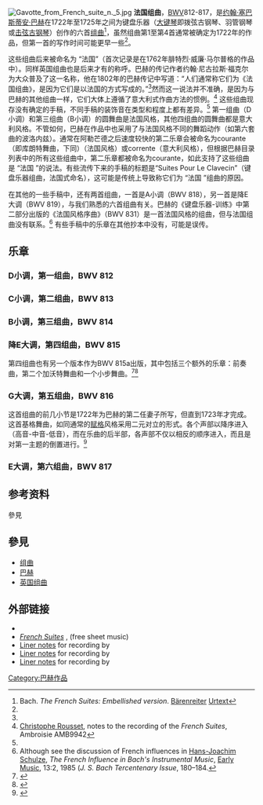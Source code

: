 {{NoteTA
| G1 = Composer
| 1 = zh-hans:巴赫;zh-hant:巴哈
}}
[[File:Gavotte_from_French_suite_n._5.jpg|thumb]]
'''法国组曲'''，[[BWV|BWV]]812-817，是[[约翰·塞巴斯蒂安·巴赫|约翰·塞巴斯蒂安·巴赫]]在1722年至1725年之间为键盘乐器（[[大键琴|大键琴]]即拨弦古钢琴、羽管钢琴或[[击弦古钢琴|击弦古钢琴]]）创作的六首[[组曲|组曲]]<ref name=Urtext>Bach. ''The French Suites: Embellished version''. [[貝倫賴特出版社|Bärenreiter]] [[Urtext_edition|Urtext]]</ref>，虽然组曲第1至第4首通常被确定为1722年的作品，但第一首的写作时间可能更早一些<ref name=Urtext />。

这些组曲后来被命名为 “法国”（首次记录是在1762年腓特烈·威廉·马尔普格的作品中）。同样英国组曲也是后来才有的称呼。巴赫的传记作者约翰·尼古拉斯·福克尔为大众普及了这一名称，他在1802年的巴赫传记中写道：“人们通常称它们为《法国组曲》，是因为它们是以法国的方式写成的。”<ref name=Urtext />然而这一说法并不准确，是因为与巴赫的其他组曲一样，它们大体上遵循了意大利式作曲方法的惯例。<ref>[[Christophe_Rousset|Christophe Rousset]], notes to the recording of the ''French Suites'', Ambroisie AMB9942</ref> 这些组曲现存没有确定的手稿，不同手稿的装饰音在类型和程度上都有差异。<ref name=Urtext /> 第一组曲（D小调）和第三组曲（B小调）的圆舞曲是法国风格，其他四组曲的圆舞曲都是意大利风格。不管如何，巴赫在作品中也采用了与法国风格不同的舞蹈动作（如第六套曲的波洛内兹）。通常在阿勒芒德之后速度较快的第二乐章会被命名为courante（即库朗特舞曲，下同）（法国风格）或corrente（意大利风格），但根据巴赫目录列表中的所有这些组曲中，第二乐章都被命名为courante，如此支持了这些组曲是 “法国 ”的说法。有些流传下来的手稿的标题是“Suites Pour Le Clavecin”（键盘乐器组曲，法国式命名），这可能是传统上导致称它们为 “法国 ”组曲的原因。

在其他的一些手稿中，还有两首组曲，一首是A小调（BWV 818），另一首是降E大调（BWV 819），与我们熟悉的六首组曲有关。巴赫的《键盘乐器-训练》中第二部分出版的《法国风格序曲》（BWV 831）是一首法国风格的组曲，但与法国组曲没有联系。<ref>Although see the discussion of French influences in [[Hans-Joachim_Schulze|Hans-Joachim Schulze]], ''The French Influence in Bach's Instrumental Music'', <u>Early Music</u>, 13:2, 1985 (''J. S. Bach Tercentenary Issue'', 180–184.</ref> 有些手稿中的乐章在其他抄本中没有，可能是误传。

==乐章==
=== D小调，第一组曲，BWV 812 ===
{{Ordered list|type=upper-roman
|[[阿勒曼德|阿勒曼德舞曲]]
|[[库朗特|库朗特舞曲]]
|[[萨拉班德|萨拉班德舞曲]]
|[[小步舞曲|小步舞曲]] I
|小步舞曲 II
|[[基格|基格舞曲]]
}}

=== C小调，第二组曲，BWV 813 ===
{{Ordered list|type=upper-roman
|阿勒曼德舞曲
|库朗特舞曲
|萨拉班德舞曲
|[[咏叹调|咏叹调]]
|小步舞曲
|小步舞曲 – 三重奏 (在BWV 813a里)
|基格舞曲
}}

===  B小调，第三组曲，BWV 814 ===
{{Listen
| header      = B小调，第三组曲，BWV 814(MIDI演奏)
| filename    = Bach-french-suite-3-allemande.ogg
| title       = I. 阿勒曼德舞曲
| filename2   = Bach-french-suite-3-Courante.ogg
| title2       = II. 库朗特舞曲
| filename3    = Bach-french-suite-3-sarabande.ogg
| title3       = III. 萨拉班德舞曲
| filename4    = Bach-french-suite-3-gavotte.ogg
| title4       = IV. 加沃特舞曲
| filename5    = Bach-french-suite-3-menuet.ogg
| title5       = V. 小步舞曲
| filename6    = Bach-french-suite-3-trio.ogg
| title6       = VI. 三重奏
| filename7    = Bach-french-suite-3-gigue.ogg
| title7       = VII. 基格舞曲
}}
{{Ordered list|type=upper-roman
|阿勒曼德舞曲
|库朗特舞曲
|萨拉班德舞曲
|加沃特舞曲
|小步舞曲
|三重奏
|基格舞曲
}}

===  降E大调，第四组曲，BWV 815 ===
{{Ordered list|type=upper-roman
|阿勒曼德舞曲
|库朗特舞曲
|萨拉班德舞曲
|加沃特舞曲
|咏叹调
|小步舞曲
|基格舞曲
}}

第四组曲也有另一个版本作为BWV 815a出版，其中包括三个额外的乐章：前奏曲，第二个加沃特舞曲和一个小步舞曲。<ref name="BachSchneider1994">{{cite book|author=Judith Schneider|title=Johann Sebastian Bach: French Suites|url={{Google books|3HR6AwAAQBAJ|page=134|plainurl=yes}}|edition=2|year=1994|publisher=Alfred Music|isbn=978-1-4574-4464-7|pages=134–139}}</ref><ref name="Schulenberg2006">{{cite book|author=David Schulenberg|title=The Keyboard Music of J.S. Bach|url={{google books|yTuKA_j3nlgC|page=PT368|plainurl=yes}}|year=2006|publisher=Routledge|location=New York|isbn=1-136-09154-8}}</ref>

===G大调，第五组曲，BWV 816 ===
{{Listen
| header      = G大调，第五组曲，BWV 816(MIDI演奏)
| filename    = French-suite-5-allemande-BWV 816.ogg
| title       = I. 阿勒曼德舞曲
| filename2   = French-suite-5-courante-BWV 816.ogg
| title2       = II. 库朗特舞曲
| filename3    = French-suite-5-sarabande-BWV 816.ogg
| title3       = III. 萨拉班德舞曲
| filename4    = French-suite-5-gavotte-BWV 816.ogg
| title4       = IV. 加沃特舞曲
| filename5    = French-suite-5-bourree-BWV 816.ogg
| title5       = V. 布雷舞曲
| filename6    = French-suite-5-loure-BWV 816.ogg
| title6       = VI. 路尔舞曲
| filename7    = French-suite-5-gigue-BWV 816.ogg
| title7       = VII. 基格舞曲
}}
{{Ordered list|type=upper-roman
|阿勒曼德舞曲
|库朗特舞曲
|萨拉班德舞曲
|加沃特舞曲
|[[布雷舞曲|布雷舞曲]]
|[[路尔|路尔舞曲]]
|基格舞曲
}}

这首组曲的前几小节是1722年为巴赫的第二任妻子所写，但直到1723年才完成。这首基格舞曲，如同通常的[[赋格|赋格]]风格采用二元对立的形式。各个声部以降序进入（高音-中音-低音），而在乐曲的后半部，各声部不仅以相反的顺序进入，而且是对第一主题的倒置进行。<ref>{{cite book|last1=O. Warburton|first1=Annie|title=Analyses of Musical Classics, Book 1|publisher=Longmans|page=27|edition=1963}}</ref>

=== E大调，第六组曲，BWV 817 ===
{{Listen
| header      = E大调，第六组曲，BWV 817(MIDI演奏)
| filename    = Bach-french-suite-6-allemande-BWV 817.ogg
| title       = I. 阿勒曼德舞曲
| filename2   = Bach-french-suite-6-courante-BWV 817.ogg
| title2       = II. 库朗特舞曲
| filename3    = Bach-french-suite-6-sarabande-BWV 817.ogg
| title3       = III. 萨拉班德舞曲
| filename4    = Bach-french-suite-6-gavotte-BWV 817.ogg
| title4       = IV. 加沃特舞曲
| filename5    = Bach-french-suite-6-polonaise-BWV 817.ogg
| title5       = V. 波洛内兹舞曲
| filename6    = Bach-french-suite-6-bourree-BWV 817.ogg
| title6       = VI. 布雷舞曲
| filename7    = Bach-french-suite-6-menuet-BWV 817.ogg
| title7       = VII. 小步舞曲
| filename8    = Bach-french-suite-6-gigue-BWV 817.ogg
| title8       = VIII. 基格舞曲
}}
{{Ordered list|type=upper-roman
|阿勒曼德舞曲
|库朗特舞曲
|萨拉班德舞曲
|加沃特舞曲
|[[波洛內茲|波洛内兹舞曲]]
|布雷舞曲
|小步舞曲
|基格舞曲
}}

==参考资料==
;參見
{{Reflist}}

== 參見 ==
{{portal|古典音樂}}
* [[组曲|组曲]]
* [[巴赫|巴赫]]
* [[英国组曲|英国组曲]]

== 外部链接 ==
* {{IMSLP|work=6 French Suites, BWV 812-817 (Bach, Johann Sebastian)|cname=''French Suites''}}
* [http://www.mutopiaproject.org/cgibin/make-table.cgi?collection=bachfr&preview=1 ''French Suites''] {{Wayback|url=http://www.mutopiaproject.org/cgibin/make-table.cgi?collection=bachfr&preview=1 |date=20210411080806 }}, {{tsl|en|Mutopia Project||Mutopia Project}} (free sheet music)
* [http://www.hyperion-records.co.uk/notes/67121-B.pdf Liner notes] {{Wayback|url=http://www.hyperion-records.co.uk/notes/67121-B.pdf |date=20210304053926 }} for recording by {{tsl|en|Angela Hewitt||Angela Hewitt}}
* [http://www.resonusclassics.com/freedownload/RES10163_booklet_300dpi.pdf Liner notes] {{Wayback|url=http://www.resonusclassics.com/freedownload/RES10163_booklet_300dpi.pdf |date=20210411080819 }} for recording by {{tsl|en|Julian Perkins||Julian Perkins}}
* [http://www.music.qub.ac.uk/~tomita/essay/FrSuites-e.html Liner notes] {{Wayback|url=http://www.music.qub.ac.uk/~tomita/essay/FrSuites-e.html |date=20200903024546 }} for recording by {{tsl|en|Masaaki Suzuki||Masaaki Suzuki}}

[[Category:巴赫作品|Category:巴赫作品]]